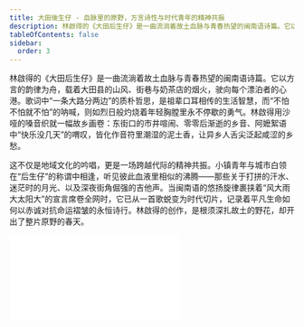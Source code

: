 ```yaml
---
title: 大田後生仔 - 血脉里的原野，方言诗性与时代青年的精神共振
description: 林啟得的《大田后生仔》是一曲流淌着故土血脉与青春热望的闽南语诗篇。它以方言的韵律为舟，载着大田县的山风、街巷与奶茶店的烟火，驶向每个漂泊者的心港。歌词中“一条大路分两边”的质朴哲思，是祖辈口耳相传的生活智慧，而“不怕不怕就不怕”的呐喊，则如烈日般灼烧着年轻胸膛里永不停歇的勇气。林啟得用沙哑的嗓音织就一幅故乡画卷：东街口的市井喧闹、零零后渐逝的乡音、阿嬷絮语中“快乐没几天”的喟叹，皆化作音符里潮湿的泥土香，让异乡人舌尖泛起咸涩的乡愁。
tableOfContents: false
sidebar:
  order: 3
---
```


林啟得的《大田后生仔》是一曲流淌着故土血脉与青春热望的闽南语诗篇。它以方言的韵律为舟，载着大田县的山风、街巷与奶茶店的烟火，驶向每个漂泊者的心港。歌词中“一条大路分两边”的质朴哲思，是祖辈口耳相传的生活智慧，而“不怕不怕就不怕”的呐喊，则如烈日般灼烧着年轻胸膛里永不停歇的勇气。林啟得用沙哑的嗓音织就一幅故乡画卷：东街口的市井喧闹、零零后渐逝的乡音、阿嬷絮语中“快乐没几天”的喟叹，皆化作音符里潮湿的泥土香，让异乡人舌尖泛起咸涩的乡愁。

这不仅是地域文化的吟唱，更是一场跨越代际的精神共振。小镇青年与城市白领在“后生仔”的称谓中相逢，听见彼此血液里相似的沸腾——那些关于打拼的汗水、迷茫时的月光、以及深夜街角倔强的吉他声。当闽南语的悠扬旋律裹挟着“风大雨大太阳大”的宣言席卷全网时，它已从一首歌蜕变为时代切片，记录着平凡生命如何以赤诚对抗命运褶皱的永恒诗行。林啟得的创作，是根须深扎故土的野花，却开出了整片原野的春天。

<iframe class="bili-video" src="//player.bilibili.com/player.html?isOutside=true&aid=114346004911898&bvid=BV176oKYFELT&cid=29442771128&p=1" scrolling="no" border="0" frameborder="no" framespacing="0" allowfullscreen="true"></iframe>